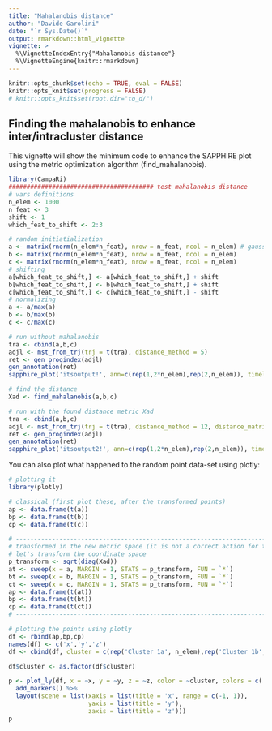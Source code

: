 ```yaml
---
title: "Mahalanobis distance"
author: "Davide Garolini"
date: "`r Sys.Date()`"
output: rmarkdown::html_vignette
vignette: >
  %\VignetteIndexEntry{"Mahalanobis distance"}
  %\VignetteEngine{knitr::rmarkdown}
---
```


```r
knitr::opts_chunk$set(echo = TRUE, eval = FALSE)
knitr::opts_knit$set(progress = FALSE)
# knitr::opts_knit$set(root.dir="to_d/")
```
## Finding the mahalanobis to enhance inter/intracluster distance

This vignette will show the minimum code to enhance the SAPPHIRE plot using the metric optimization algorithm (find_mahalanobis).

```r
library(CampaRi)
######################################## test mahalanobis distance
# vars definitions
n_elem <- 1000
n_feat <- 3
shift <- 1
which_feat_to_shift <- 2:3

# random initiatialization
a <- matrix(rnorm(n_elem*n_feat), nrow = n_feat, ncol = n_elem) # gaussian N(0,1)
b <- matrix(rnorm(n_elem*n_feat), nrow = n_feat, ncol = n_elem)
c <- matrix(rnorm(n_elem*n_feat), nrow = n_feat, ncol = n_elem)
# shifting
a[which_feat_to_shift,] <- a[which_feat_to_shift,] + shift
b[which_feat_to_shift,] <- b[which_feat_to_shift,] + shift
c[which_feat_to_shift,] <- c[which_feat_to_shift,] - shift
# normalizing
a <- a/max(a)
b <- b/max(b)
c <- c/max(c)

# run without mahalanobis
tra <- cbind(a,b,c)
adjl <- mst_from_trj(trj = t(tra), distance_method = 5)
ret <- gen_progindex(adjl)
gen_annotation(ret)
sapphire_plot('itsoutput!', ann=c(rep(1,2*n_elem),rep(2,n_elem)), timeline = T, reorder_annotation=T)

# find the distance
Xad <- find_mahalanobis(a,b,c)

# run with the found distance metric Xad
tra <- cbind(a,b,c)
adjl <- mst_from_trj(trj = t(tra), distance_method = 12, distance_matrix = Xad)
ret <- gen_progindex(adjl)
gen_annotation(ret)
sapphire_plot('itsoutput2!', ann=c(rep(1,2*n_elem),rep(2,n_elem)), timeline = T, reorder_annotation=T)
```


You can also plot what happened to the random point data-set using plotly:
```r
# plotting it
library(plotly)

# classical (first plot these, after the transformed points)
ap <- data.frame(t(a))
bp <- data.frame(t(b))
cp <- data.frame(t(c))

# -----------------------------------------------------------------------------------
# transformed in the new metric space (it is not a correct action for the lack of rotations)
# let's transform the coordinate space 
p_transform <- sqrt(diag(Xad))
at <- sweep(x = a, MARGIN = 1, STATS = p_transform, FUN = `*`)
bt <- sweep(x = b, MARGIN = 1, STATS = p_transform, FUN = `*`)
ct <- sweep(x = c, MARGIN = 1, STATS = p_transform, FUN = `*`)
ap <- data.frame(t(at))
bp <- data.frame(t(bt))
cp <- data.frame(t(ct))
# -----------------------------------------------------------------------------------

# plotting the points using plotly
df <- rbind(ap,bp,cp)
names(df) <- c('x','y','z')
df <- cbind(df, cluster = c(rep('Cluster 1a', n_elem),rep('Cluster 1b', n_elem), rep('Cluster 2', n_elem)))

df$cluster <- as.factor(df$cluster)

p <- plot_ly(df, x = ~x, y = ~y, z = ~z, color = ~cluster, colors = c('#BF382A', '#0C4B8E')) %>%
  add_markers() %>%
  layout(scene = list(xaxis = list(title = 'x', range = c(-1, 1)),
                      yaxis = list(title = 'y'),
                      zaxis = list(title = 'z')))
p
```
